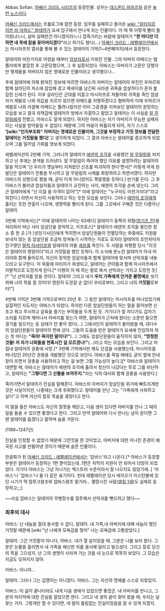 Abbas Sofian. [[어쌔신 크리드 시리즈]]의 등장인물. 성우는 [[데스몬드 마일즈]]와 같은 [[놀런 노스]]이다.

[[어쌔신 크리드]]에서는 프롤로그에 잠깐 등장. 임무를 실패하고 돌아온 [[wiki: "알타이르 이븐 라 아하드" 알테어]]가 요새 입구에서 만나게 되는 인물이다. 이 때 뭐 이렇게 빨리 돌아왔냐느니, 설마 실패한건 아니겠지라느니 깝죽거리는 바람에 알테어가 '''"한 마디만 더 하면 네 목에 칼을 꽂아버리겠다"'''라고 하기도 했다(...) [[어쌔신 크리드 : 레벨레이션]]에서는 마시아프의 열쇠를 통해 볼 수 있는 알테어의 기억(1~4번째까지)에서 등장한다.

알테어와 마찬가지로 어렸을 때부터 [[암살자]]로서 키워진 인물. 그의 아버지 아메드는 템플러에게 붙잡힌 후 고문당했으며, 그 후 실종되었다. 아바스는 아버지가 고문은 당했지만 형제들을 저버리지 않은 명예로운 인물이라고 생각했으나...

후에 알테어에 의해 밝혀진 정보에 따르면 아바스의 아버지는 알테어의 부친인 우마르와 함께 살라딘의 처소에 잠입해 경고 메세지를 남긴뒤 사라센 귀족을 암살하다가 혼자 붙잡힌 신세가 된다. 이후 살라딘은 군대를 이끌고 마시아프로 쳐들어와 귀족을 죽인 암살자가 제발로 나와 죄값을 치르지 않으면 아메드를 처형하겠다고 협박하자 이때 우마르가 제발로 나와 자결해 아메드는 풀려나왔지만 이미 그광경을 지켜보던 알테어의 원망하는 모습을 보고 결국 죄책감에 알테어의 방에서 자결하고 말았고 알테어는 이 사실을 [[알 무알림]]에게 전했고, 아바스도 알게 되었다. 하지만 아바스는 자기 아버지가 무능한 실패자라는 사실을 받아들일 수 없었다. 때문에 그의 마음이 뒤틀리게 되어, 자기 스스로 ''''[wiki:"인지부조화" 아버지는 명예로운 인물이며, 그것을 부정하고 거짓 정보를 전달한 알테어는 거짓말을 했다]''''고 생각하게 되었다. 그 결과 아바스는 알테어를 증오하게 되었으며 그를 밀어낼 기회를 엿보게 되었다.

레벨레이션의 2번째 기억, 그러니까 알테어가 [[에덴의 조각]]을 사용했던 [[알 무알림]]을 처치하고 난 후에는 본색을 드러낸다. 알 무알림이 죽어야 했던 이유를 설명하려는 알테어의 말을 막으며 '넌 우리가 옛날부터 지켜왔던 신조를 파괴하려 한다'면서[* 이렇게 하게 된 발단은 알테어가 전통을 무시하고 알 무알림의 시체를 화장하려고 하면서였다. 하지만 아바스의 성향으로 봤을 때, 굳이 이게 아니었어도 폭발했을 듯하다.] 반기를 든다. 그 후 아바스가 불러낸 암살자들과 알테어가 교전하는 사이, 에덴의 조각을 손에 넣는다. 그리곤 알테어에게 "넌 이걸 쓸 자격이 없어!"[* 이에 알테어는 "누구라도 마찬가지다!"라고 외친다.] 라면서 자신이 사용하려고 하는 듯한 모습을 보인다. 그러나 [[에덴의 조각]]에게 홀리는 듯한 연출이 나오며, 생명력을 빨리게 된다. 그를 그곳에서 구해준 것은 다름아닌 알테어.

3번째 기억에서는[* 이때 알테어의 나이는 63세다] 알테어가 동쪽의 위협([[칭기즈 칸]])을 처리하러 떠난 사이 암살단을 장악하고, 키프로스[* 알테어가 에덴의 조각을 봉인한 장소 중 한 곳.]가 [성당기사단]에게 먹히면서 암살단원들이 전멸당하는 와중에도 지원을 보내지 않는 등 암살단을 조금씩 망쳐놓기 시작하는 거로도 모자라 알테어의 조언자이자 친구였던 [[말릭 아샤이프]]와 알테어의 아들 [[세프]]를 죽인다. 두 사람을 처형할 당시 "이것은 알테어의 명령이다"라고 거짓말을 했던 듯하다. 이 소식에 분노한 알테어가 아내 마리아와 함께 돌아오자, 자신이 장악한 암살자들과 함께 알테어에 맞서며 선악과를 내놓으라고 요구한다. 이 와중에 마리아가 희생되고, 알테어는 큰아들과 함께 마시아프에서 자발적으로 도망치게 된다.[* 다행히 이 때 하는 말로 봐서 선악과는 가지고 도망친 듯] [* "난 선악과를 얻을 것이다. 알테어! 그리고 네가 '''우리 가족에게 안겨준 불명예'''를 씻기 위해 너의 목을 칠 것이다! 영원히 도망갈 순 없다! 우리로부터, 그리고 너의 '''거짓말'''로부터!"]

4번째 기억은 3번째 기억으로부터 20년 후. 그 동안 알테어는 마시아프를 떠나있었기에 실질적인 지도자는 아바스가 되었다. 하지만 다른 암살단원들이 하는 말을 들어보면 신조고 뭐고 무시하고 살육을 즐기는 부하들을 두게 된 듯. 거기다가 잘 자다가도 갑자기 소리를 지르며 깨어나서 아버지를 찾는가 하면, 알테어가 근처에 왔다는 소문만 들으면 경기를 일으키는 등 상태가 안 좋아 졌다(...) 그래서인지 알테어가 돌아왔을 때, 대다수의 암살단원들이 알테어의 편에 섰다. 그들의 도움을 받은 알테어가 요새에 진입하자 하는 첫 마디는 '''"죽여! 죽이란 말이다!"'''(...) 그래도 암살단원들이 움직이지 않자, '''"멍청한 것들! 저 자가 너희들을 현혹시킨 걸 모르겠나!"'''(...)라고 하는 모습을 보인다. 그리고 마침내 알테어의 권총에 사망.[* 3번째 기억에서만 해도 단검을 사용했는데, 마시아프를 떠나있던 20년간 권총을 개발했던 것으로 보인다. 아바스를 죽일 때에도 굳이 옆에 안내창이 뜨면서 권총을 사용하라고 하는 걸 보면 그럴 가능성이 높다.][* 아바스와 알테어가 대면할 때, 아바스는 알테어가 에덴의 조각에 홀려서 정신이 나갔다는 투로 그를 비난하고, 알테어는 '''"그렇다면 그 산물을 보여주지."'''라는 식의 대사와 함께 권총을 사용한다.]

죽어가면서 알테어가 진실을 말해준다. 아바스의 아버지가 암살단을 위기에 빠트리게한 것은 사실이지만, 나중에는 크게 후회했다고. 알테어를 만난 그는 "가족에게 사죄하고 싶다"고 하며 자신의 칼로 목숨을 끊었다고 한다.

이 말을 들은 아바스도 자신의 잘못을 깨닫고, 다음 생이 있다면 아버지를 만나 그 때의 일을 들을 수 있으면 좋겠다고 한다. 그리고 만약 알테어와 다시 만나는 날이 온다면 그 땐 알테어를 돕겠다고 말하며 숨을 거둔다.

(1166~1247년)

진실을 인정할 수 없었기 때문에 그런짓을 한 것이었고, 아버지에 대한 지나친 존경이 왜곡된 사고를 만들어낸 것이기 때문에 슬픈 인물이다.

한글화가 된 [[어쌔신 크리드 : 레벨레이션]]에서는 '압바스'라고 나온다.[* 아바스가 등장할 부분은 알테어가 등장하는 1편 뿐이었는데..1편은 자막이 지원이 안 되어서 더빙이 되었었다. 거기다 아바스는 그냥 지나가는 엑스트라 수준이라서 잘 나오지도 않았기에..] '아바스'나 '압바스'나 둘 다 같은 표기이다. 헌데 레벨레이션 당시 에지오가 이스탄불에 있던 시기가 딱 맘루크왕조와 압바스왕조 말기라... 멸망시킨 사람([[셀림 1세]])도 실제로 등장하고;;;]

~~사실 압바스는 알테어의 무병장수를 질투해서 선악과를 뺏으려고 했다~~

=== 최후의 대사 ===

아바스: 난 네놈을 절대 용서할 수 없다, 알테어. 내 가족,내 아버지에 대해 네놈이 했던 거짓말 때문에 [wiki:"넌 나에게 모욕감을 줬어" 나는 모욕감에 고통받았다.]

알테어: 그건 거짓말이 아니다, 아바스. 내가 열 살이었을 때, 그분은 나를 보러 왔다. 그분은 눈물을 흘리면서 내 가족을 배신한 죄를 용서해 달라고 빌으셨다. 그리고 칼로 당신의 목을 그으셨지. 난 그의 생명이 사라져 가는 것을 내 눈으로 똑똑히 보았다. 그 모습은 지금도 잊혀지지 않아.

아바스: 아니야...

알테어: 그러나 그는 겁쟁이는 아니었다. 아바스. 그는 자신의 명예를 스스로 되찾았지.

아바스: 이 삶이 끝나더라도 내게 다음 생애가 있었으면 좋겠군. 내 아버지를 만나고, 그분의 마지막에 대한 진실을 알았으면 한다. 그리고 네 생의 끝이 찾아 왔을 때, 우리는 널 찾는 거지. 그렇게만 할 수 있다면, 네 말이 틀림없는 진실이었음을 알 수 있게 되겠지.

